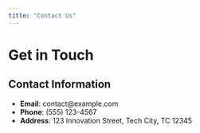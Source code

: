 ```yaml
---
title: "Contact Us"
---
```


# Get in Touch

## Contact Information

- **Email**: contact@example.com
- **Phone**: (555) 123-4567
- **Address**: 123 Innovation Street, Tech City, TC 12345